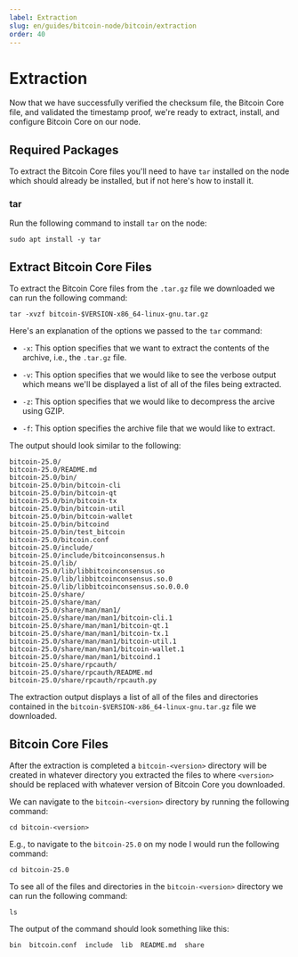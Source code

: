```yaml
---
label: Extraction
slug: en/guides/bitcoin-node/bitcoin/extraction
order: 40
---
```



# Extraction

Now that we have successfully verified the checksum file, the Bitcoin Core file, and validated the timestamp proof, we're ready to extract, install, and configure Bitcoin Core on our node.

## Required Packages

To extract the Bitcoin Core files you'll need to have `tar` installed on the node which should already be installed, but if not here's how to install it.

### tar

Run the following command to install `tar` on the node:

```sh:Install tar
sudo apt install -y tar
```

## Extract Bitcoin Core Files

To extract the Bitcoin Core files from the `.tar.gz` file we downloaded we can run the following command:

```sh:Extract Bitcoin Core Files
tar -xvzf bitcoin-$VERSION-x86_64-linux-gnu.tar.gz
```

Here's an explanation of the options we passed to the `tar` command:

- `-x`: This option specifies that we want to extract the contents of the archive, i.e., the `.tar.gz` file.

- `-v`: This option specifies that we would like to see the verbose output which means we'll be displayed a list of all of the files being extracted.

- `-z`: This option specifies that we would like to decompress the arcive using GZIP.

- `-f`: This option specifies the archive file that we would like to extract.

The output should look similar to the following:

```sh:Bitcoin Core Extraction Output
bitcoin-25.0/
bitcoin-25.0/README.md
bitcoin-25.0/bin/
bitcoin-25.0/bin/bitcoin-cli
bitcoin-25.0/bin/bitcoin-qt
bitcoin-25.0/bin/bitcoin-tx
bitcoin-25.0/bin/bitcoin-util
bitcoin-25.0/bin/bitcoin-wallet
bitcoin-25.0/bin/bitcoind
bitcoin-25.0/bin/test_bitcoin
bitcoin-25.0/bitcoin.conf
bitcoin-25.0/include/
bitcoin-25.0/include/bitcoinconsensus.h
bitcoin-25.0/lib/
bitcoin-25.0/lib/libbitcoinconsensus.so
bitcoin-25.0/lib/libbitcoinconsensus.so.0
bitcoin-25.0/lib/libbitcoinconsensus.so.0.0.0
bitcoin-25.0/share/
bitcoin-25.0/share/man/
bitcoin-25.0/share/man/man1/
bitcoin-25.0/share/man/man1/bitcoin-cli.1
bitcoin-25.0/share/man/man1/bitcoin-qt.1
bitcoin-25.0/share/man/man1/bitcoin-tx.1
bitcoin-25.0/share/man/man1/bitcoin-util.1
bitcoin-25.0/share/man/man1/bitcoin-wallet.1
bitcoin-25.0/share/man/man1/bitcoind.1
bitcoin-25.0/share/rpcauth/
bitcoin-25.0/share/rpcauth/README.md
bitcoin-25.0/share/rpcauth/rpcauth.py
```

The extraction output displays a list of all of the files and directories contained in the `bitcoin-$VERSION-x86_64-linux-gnu.tar.gz` file we downloaded.

## Bitcoin Core Files

After the extraction is completed a `bitcoin-<version>` directory will be created in whatever directory you extracted the files to where `<version>` should be replaced with whatever version of Bitcoin Core you downloaded.

We can navigate to the `bitcoin-<version>` directory by running the following command:

```sh:Navigate to bitcoin-<version> Directory
cd bitcoin-<version>
```

E.g., to navigate to the `bitcoin-25.0` on my node I would run the following command:

```sh:Navigate to bitcoin-25.0 Directory on My Node
cd bitcoin-25.0
```

To see all of the files and directories in the `bitcoin-<version>` directory we can run the following command:

```sh:List Directory Content
ls
```

The output of the command should look something like this:

```sh:bitcoin-<version> Directory Content
bin  bitcoin.conf  include  lib  README.md  share
```

